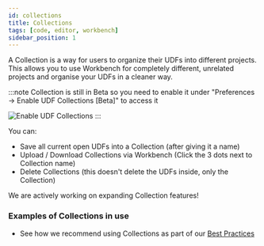 ```yaml
---
id: collections
title: Collections
tags: [code, editor, workbench]
sidebar_position: 1
---
```


A Collection is a way for users to organize their UDFs into different projects. This allows you to use Workbench for completely different, unrelated projects and organise your UDFs in a cleaner way. 

:::note
Collection is still in Beta so you need to enable it under "Preferences -> Enable UDF Collections [Beta]" to access it

![Enable UDF Collections](/img/workbench/udf-builder/Collection_beta.png)
:::

You can:
- Save all current open UDFs into a Collection (after giving it a name)
- Upload / Download Collections via Workbench (Click the 3 dots next to Collection name)
- Delete Collections (this doesn't delete the UDFs inside, only the Collection)

<ReactPlayer playsinline={true} className="video__player" playing={false} muted={true} controls height="100%" url="https://fused-magic.s3.us-west-2.amazonaws.com/workbench-walkthrough-videos/docs_rewrite/collections_edit3.mp4" width="100%" />

We are actively working on expanding Collection features!

### Examples of Collections in use

- See how we recommend using Collections as part of our [Best Practices](/core-concepts/best-practices/workbench-best-practices/#using-collections)
